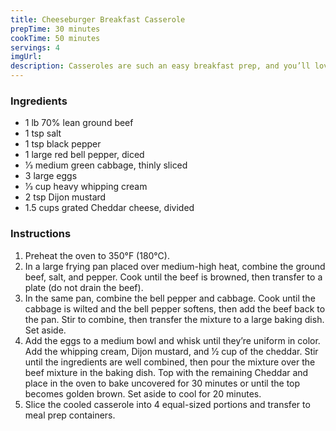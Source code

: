 ```yaml
---
title: Cheeseburger Breakfast Casserole
prepTime: 30 minutes
cookTime: 50 minutes
servings: 4
imgUrl:
description: Casseroles are such an easy breakfast prep, and you’ll love the combination of flavors that make this casserole taste like a carryout burger, but without the bun!
---
```


### Ingredients

- 1 lb 70% lean ground beef
- 1 tsp salt
- 1 tsp black pepper
- 1 large red bell pepper, diced
- 1⁄3 medium green cabbage, thinly sliced
- 3 large eggs
- 1⁄3 cup heavy whipping cream
- 2 tsp Dijon mustard
- 1.5 cups grated Cheddar cheese, divided

### Instructions

1. Preheat the oven to 350°F (180°C).
1. In a large frying pan placed over medium-high heat, combine the ground beef, salt, and pepper. Cook until the beef is browned, then transfer to a plate (do not drain the beef).
1. In the same pan, combine the bell pepper and cabbage. Cook until the cabbage is wilted and the bell pepper softens, then add the beef back to the pan. Stir to combine, then transfer the mixture to a large baking dish. Set aside.
1. Add the eggs to a medium bowl and whisk until they’re uniform in color. Add the whipping cream, Dijon mustard, and 1⁄2 cup of the cheddar. Stir until the ingredients are well combined, then pour the mixture over the beef mixture in the baking dish. Top with the remaining Cheddar and place in the oven to bake uncovered for 30 minutes or until the top becomes golden brown. Set aside to cool for 20 minutes.
1. Slice the cooled casserole into 4 equal-sized portions and transfer to meal prep containers.
